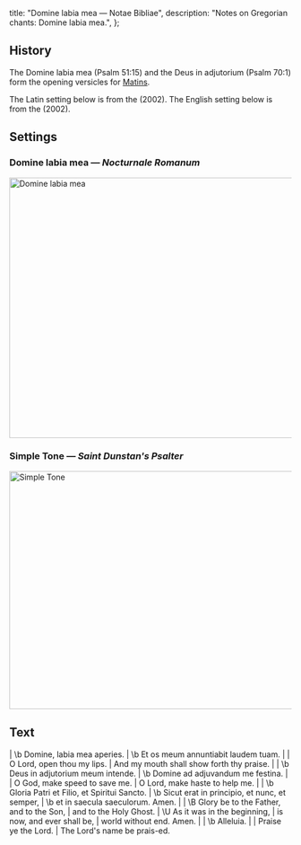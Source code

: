   title: "Domine labia mea — Notae Bibliae",
  description: "Notes on Gregorian chants: Domine labia mea.",
};

<Initial text="Domine labia mea" />

## History

The Domine labia mea (Psalm 51:15) and the Deus in adjutorium (Psalm 70:1) form the opening versicles for [Matins](/glossary/liturgical-terms#matins).

The Latin setting below is from the *<Definition lang="latin" anchor="nocturnale-romanum" text="Nocturnale Romanum" />* (2002). The English setting below is from the *<Definition lang="english" anchor="saint-dunstans-psalter" text="Saint Dunstan's Psalter" />* (2002).

## Settings

### Domine labia mea — *Nocturnale Romanum*

<Image
  src="/chants/domine-labia-mea.svg"
  alt="Domine labia mea"
  width="600"
  height="464"
/>

### Simple Tone — *Saint Dunstan's Psalter*

<Image
  src="/chants/domine-labia-mea-sarum.svg"
  alt="Simple Tone"
  width="600"
  height="424"
/>

## Text

<Poetry>
|  \b Domine, labia mea aperies.
|  \b Et os meum annuntiabit laudem tuam.
|
|  O Lord, open thou my lips.
|  And my mouth shall show forth thy praise.
|
|  \b Deus in adjutorium meum intende.
|  \b Domine ad adjuvandum me festina.
|
|  O God, make speed to save me.
|  O Lord, make haste to help me.
|
|  \b Gloria Patri et Filio, et Spiritui Sancto.
|  \b Sicut erat in principio, et nunc, et semper,
|  \b et in saecula saeculorum. Amen.
|
|  \B Glory be to the Father, and to the Son,
|  and to the Holy Ghost.
|  \U As it was in the beginning,
|  is now, and ever shall be,
|  world without end. Amen.
|
|  \b Alleluia.
|
|  Praise ye the Lord.
|  The Lord's name be prais-ed.
</Poetry>
